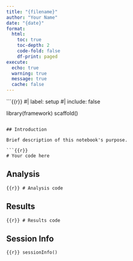 ```yaml
---
title: "{filename}"
author: "Your Name"
date: "{date}"
format:
  html:
    toc: true
    toc-depth: 2
    code-fold: false
    df-print: paged
execute:
  echo: true
  warning: true
  message: true
  cache: false
---
```


```{{r}}
#| label: setup
#| include: false

library(framework)
scaffold()
```

## Introduction

Brief description of this notebook's purpose.

```{{r}}
# Your code here
```

## Analysis

```{{r}}
# Analysis code
```

## Results

```{{r}}
# Results code
```

## Session Info

```{{r}}
sessionInfo()
```
